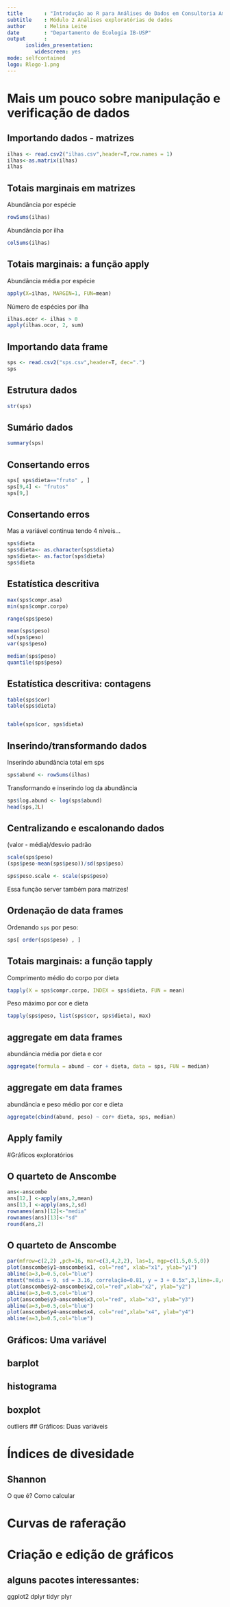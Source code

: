 ```yaml
---
title       : "Introdução ao R para Análises de Dados em Consultoria Ambiental"
subtitle    : Módulo 2 Análises exploratórias de dados
author      : Melina Leite
date        : "Departamento de Ecologia IB-USP"
output      :
      ioslides_presentation:
         widescreen: yes
mode: selfcontained
logo: Rlogo-1.png
---
```


# Mais um pouco sobre manipulação e verificação de dados

## Importando dados - matrizes
```r
ilhas <- read.csv2("ilhas.csv",header=T,row.names = 1)
ilhas<-as.matrix(ilhas)
ilhas
```

## Totais marginais em matrizes
Abundância por espécie
```r
rowSums(ilhas) 
```
Abundância por ilha
```r
colSums(ilhas)
```

## Totais marginais: a função apply
Abundância média por espécie
```r
apply(X=ilhas, MARGIN=1, FUN=mean)
```
Número de espécies por ilha
```r
ilhas.ocor <- ilhas > 0
apply(ilhas.ocor, 2, sum)
```

## Importando data frame
```r
sps <- read.csv2("sps.csv",header=T, dec=".")
sps
```

## Estrutura dados
```r
str(sps)
```

## Sumário dados
```r
summary(sps)
```

## Consertando erros
```r
sps[ sps$dieta=="fruto" , ]
sps[9,4] <- "frutos"
sps[9,]

```

## Consertando erros
Mas a variável continua tendo 4 níveis...
```r
sps$dieta
sps$dieta<- as.character(sps$dieta)
sps$dieta<- as.factor(sps$dieta)
sps$dieta
```

## Estatística descritiva {.columns-2}
```r
max(sps$compr.asa)
min(sps$compr.corpo)

range(sps$peso)

mean(sps$peso)
sd(sps$peso)
var(sps$peso)

median(sps$peso)
quantile(sps$peso)
```

## Estatística descritiva: contagens

```r
table(sps$cor)
table(sps$dieta)


table(sps$cor, sps$dieta)
```

## Inserindo/transformando dados
Inserindo abundância total em sps
```r
sps$abund <- rowSums(ilhas)
```
Transformando e inserindo log da abundância
```r
sps$log.abund <- log(sps$abund)
head(sps,2L)
```

## Centralizando e escalonando dados

(valor - média)/desvio padrão
```r
scale(sps$peso)
(sps$peso-mean(sps$peso))/sd(sps$peso)

sps$peso.scale <- scale(sps$peso)
```
Essa função server também para matrizes!

## Ordenação de data frames  
Ordenando `sps` por peso:
```r
sps[ order(sps$peso) , ]
```
<!-- colocar mais exemplos de ordenação, sort, rank? -->

## Totais marginais: a função tapply
Comprimento médio do corpo por dieta
```r
tapply(X = sps$compr.corpo, INDEX = sps$dieta, FUN = mean)
```
Peso máximo por cor e dieta
```r
tapply(sps$peso, list(sps$cor, sps$dieta), max)
```


## aggregate em data frames
abundância média por dieta e cor
```r
aggregate(formula = abund ~ cor + dieta, data = sps, FUN = median)
```

## aggregate em data frames
abundância e peso médio por cor e dieta
```r
aggregate(cbind(abund, peso) ~ cor+ dieta, sps, median)
```


## Apply family
<!-- funções xapply e agregate estão na apostila bie5782 capt 4:http://ecologia.ib.usp.br/bie5782/doku.php?id=bie5782:03_apostila:04-dados   tb pag 56 e 61 Rbook-->
<!-- apostila vita capitulo 2 -->


#Gráficos exploratórios

<!--começar com os graficos do anscombe par amostrar a importancia de plotar os dados para ter noçaão das coisas.-->

## O quarteto de Anscombe
```r
ans<-anscombe
ans[12,] <-apply(ans,2,mean)
ans[13,] <-apply(ans,2,sd)
rownames(ans)[12]<-"media"
rownames(ans)[13]<-"sd"
round(ans,2)
```


## O quarteto de Anscombe
<div align="center">
```r
par(mfrow=c(2,2) ,pch=16, mar=c(3,4,2,2), las=1, mgp=c(1.5,0.5,0))
plot(anscombe$y1~anscombe$x1, col="red", xlab="x1", ylab="y1")
abline(a=3,b=0.5,col="blue")
mtext("média = 9, sd = 3.16, correlação=0.81, y = 3 + 0.5x",3,line=.8,cex=1.4, at=15)
plot(anscombe$y2~anscombe$x2,col="red",xlab="x2", ylab="y2")
abline(a=3,b=0.5,col="blue")
plot(anscombe$y3~anscombe$x3,col="red", xlab="x3", ylab="y3")
abline(a=3,b=0.5,col="blue")
plot(anscombe$y4~anscombe$x4, col="red",xlab="x4", ylab="y4")
abline(a=3,b=0.5,col="blue")
```
</div>
<!-- Todos os quatro conjunto de dados são idênticos quando examinado usando estatística básica, mas variam consideravelmente quando graficados. -->

## 
<!-- ver material do curso R-lampago, parte 6 e 7 graficos exploratórios
7. Gráficos Exploratórios -->

## Gráficos: Uma variável

## barplot
## histograma
## boxplot
outliers
## Gráficos: Duas variáveis



# Índices de divesidade

## Shannon
O que é?
<!-- indice de shannon BIE5782 - tutorial 2  nesse tutorial tem tambem muito de estatística descritiva-->
Como calcular

# Curvas de raferação

# Criação e edição de gráficos


## alguns pacotes interessantes:

ggplot2
dplyr
tidyr
plyr




